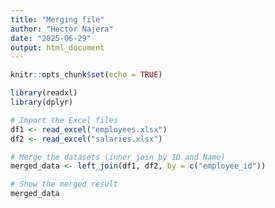 ---
title: "Merging file"
author: "Hector Najera"
date: "2025-06-29"
output: html_document
---

```{r setup, include=FALSE}
knitr::opts_chunk$set(echo = TRUE)
```

```{r}
library(readxl)
library(dplyr)

# Import the Excel files
df1 <- read_excel("employees.xlsx")
df2 <- read_excel("salaries.xlsx")

# Merge the datasets (inner join by ID and Name)
merged_data <- left_join(df1, df2, by = c("employee_id"))

# Show the merged result
merged_data

```

